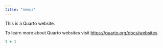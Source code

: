 ```yaml
---
title: "nevus"
---
```


This is a Quarto website.

To learn more about Quarto websites visit <https://quarto.org/docs/websites>.

```r
1 + 1
```
